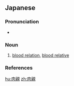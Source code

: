 ==Japanese==
{{ja-kanjitab|にく|しん|yomi=o}}

===Pronunciation===
* {{ja-pron|にくしん|y=o|dev=2|acc=0|acc_ref=NHK}}

===Noun===
{{ja-noun|にくしん}}

# [[blood relation]], [[blood relative]]

===References===
<references/>

[[hu:肉親]]
[[zh:肉親]]